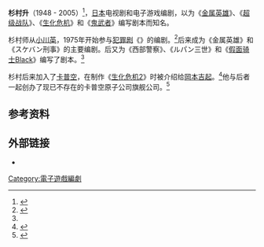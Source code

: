 '''杉村升'''（1948 - 2005）<ref>{{cite web |url=http://www.gamespot.com/news/6119348.html |title=Onimusha writer Noboru Sugimura dies |date=28 February 2005 |work=[[GameSpot|GameSpot]] |publisher=[[CBS_Interactive_Inc.|CBS Interactive Inc.]] |accessdate=16 October 2010 |archive-date=2010-08-20 |archive-url=https://web.archive.org/web/20100820050137/http://www.gamespot.com/news/6119348.html |dead-url=no }}</ref>，[[日本|日本]]电视剧和电子游戏编剧，以为《[[金属英雄系列|金属英雄]]》、《[[超级战队系列|超级战队]]》、《[[生化危机系列|生化危机]]》和《[[鬼武者系列|鬼武者]]》编写剧本而知名。

杉村师从[[小川英|小川英]]，1975年开始参与[[犯罪片|犯罪剧]]《{{link-ja|向太阳怒吼！|太陽にほえろ!}}》的编剧。<ref name="profile">{{cite web |url=http://www.capcom.co.jp/newproducts/consumer/onimusha2/oni2/005.html |title=鬼武者２　［集］の章 |publisher=[[Capcom_Co.,_Ltd.|Capcom Co., Ltd.]] |accessdate=19 October 2010 |deadurl=yes |archiveurl=https://web.archive.org/web/20110813024431/http://www.capcom.co.jp/newproducts/consumer/onimusha2/oni2/005.html |archivedate=2011年8月13日 }}</ref>后来成为《金属英雄》和《スケバン刑事》的主要编剧。后又为《西部警察》、《ルパン三世》和《[[假面骑士Black|假面骑士Black]]》编写了剧本。<ref name="profile" /> 

杉村后来加入了[[卡普空|卡普空]]，在制作《[[生化危机2|生化危机2]]》时被介绍给[[岡本吉起|岡本吉起]]。<ref name="okamoto">{{cite web |url=http://okatuku.ciao.jp/diary/arc/bn2005_02.html#20050226 |title=訃報 |author=[[Yoshiki_Okamoto|Yoshiki Okamoto]] |date=26 February 2005 |work=オカモト日記 |publisher=[[Game_Republic_Inc.|Game Republic Inc.]] |accessdate=13 August 2010 |deadurl=yes |archiveurl=https://www.webcitation.org/5wDuOXBSQ?url=http://okatuku.ciao.jp/diary/arc/bn2005_02.html#20050226 |archivedate=2011年2月3日 }}</ref>他与后者一起创办了现已不存在的卡普空原子公司旗舰公司。<ref>{{cite web |url=http://game.watch.impress.co.jp/docs/20010411/capcom.htm |title=カプコン、深作欣二監督を招き「クロックタワー3」を制作 |author=Minoru Funatsu |date=11 April 2001 |work=Game Watch |publisher=Impress Watch Corporation |accessdate=8 July 2010 |archive-date=2013-06-30 |archive-url=https://web.archive.org/web/20130630004745/http://game.watch.impress.co.jp/docs/20010411/capcom.htm |dead-url=no }}</ref>

==参考资料==
{{Reflist}}

{{生化危机系列}}

==外部链接==
*{{imdb name|1306714}}

[[Category:電子遊戲編劇|Category:電子遊戲編劇]]